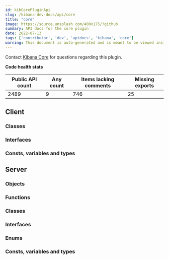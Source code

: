 ```yaml
---
id: kibCorePluginApi
slug: /kibana-dev-docs/api/core
title: "core"
image: https://source.unsplash.com/400x175/?github
summary: API docs for the core plugin
date: 2022-07-13
tags: ['contributor', 'dev', 'apidocs', 'kibana', 'core']
warning: This document is auto-generated and is meant to be viewed inside our experimental, new docs system. Reach out in #docs-engineering for more info.
---
```




Contact [Kibana Core](https://github.com/orgs/elastic/teams/kibana-core) for questions regarding this plugin.

**Code health stats**

| Public API count  | Any count | Items lacking comments | Missing exports |
|-------------------|-----------|------------------------|-----------------|
| 2489 | 9 | 746 | 25 |

## Client

### Classes
<DocDefinitionList data={coreObj.client.classes}/>

### Interfaces
<DocDefinitionList data={coreObj.client.interfaces}/>

### Consts, variables and types
<DocDefinitionList data={coreObj.client.misc}/>

## Server

### Objects
<DocDefinitionList data={coreObj.server.objects}/>

### Functions
<DocDefinitionList data={coreObj.server.functions}/>

### Classes
<DocDefinitionList data={coreObj.server.classes}/>

### Interfaces
<DocDefinitionList data={coreObj.server.interfaces}/>

### Enums
<DocDefinitionList data={coreObj.server.enums}/>

### Consts, variables and types
<DocDefinitionList data={coreObj.server.misc}/>

